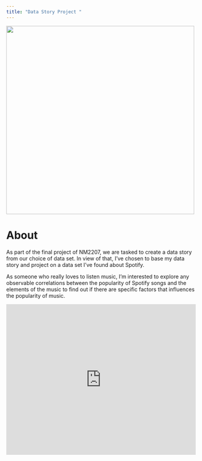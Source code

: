 ```yaml
---
title: "Data Story Project "
---
```


![](images/clipboard-2118701665.png){width="500"}

# About

As part of the final project of NM2207, we are tasked to create a data story from our choice of data set. In view of that, I've chosen to base my data story and project on a data set I've found about Spotify.

As someone who really loves to listen music, I'm interested to explore any observable correlations between the popularity of Spotify songs and the elements of the music to find out if there are specific factors that influences the popularity of music.

```{=html}
<iframe height="400" width="100%" frameborder="no" src="https://nusestherkho.shinyapps.io/personal_app/"> </iframe>
```
